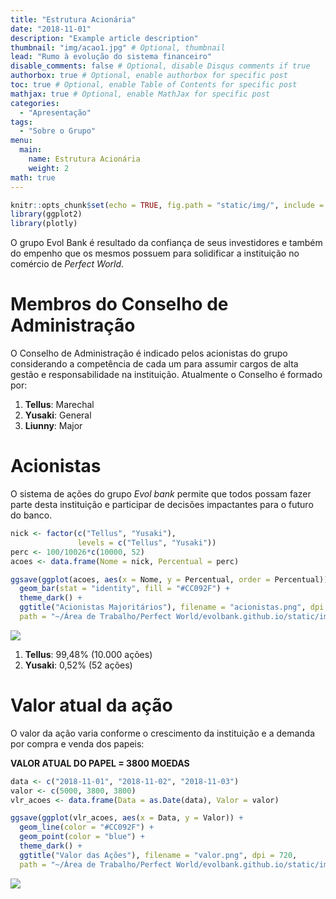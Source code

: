 ```yaml
---
title: "Estrutura Acionária"
date: "2018-11-01"
description: "Example article description"
thumbnail: "img/acao1.jpg" # Optional, thumbnail
lead: "Rumo à evolução do sistema financeiro"
disable_comments: false # Optional, disable Disqus comments if true
authorbox: true # Optional, enable authorbox for specific post
toc: true # Optional, enable Table of Contents for specific post
mathjax: true # Optional, enable MathJax for specific post
categories:
  - "Apresentação"
tags:
  - "Sobre o Grupo"
menu:
  main:
    name: Estrutura Acionária
    weight: 2
math: true
---
```


```r
knitr::opts_chunk$set(echo = TRUE, fig.path = "static/img/", include = FALSE)
library(ggplot2)
library(plotly)
```

O grupo Evol Bank é resultado da confiança de seus investidores e também do
empenho que os mesmos possuem para solidificar a instituição no comércio de
*Perfect World*.
<!--more-->

# Membros do Conselho de Administração

O Conselho de Administração é indicado pelos acionistas do grupo considerando a competência de cada um para assumir cargos de alta gestão e responsabilidade na instituição. Atualmente o Conselho é formado por:

1. **Tellus**: Marechal
2. **Yusaki**: General
3. **Liunny**: Major

# Acionistas

O sistema de ações do grupo *Evol bank* permite que todos possam fazer parte desta instituição e participar de decisões impactantes para o futuro do banco.

```r
nick <- factor(c("Tellus", "Yusaki"),
               levels = c("Tellus", "Yusaki"))
perc <- 100/10026*c(10000, 52)
acoes <- data.frame(Nome = nick, Percentual = perc)

ggsave(ggplot(acoes, aes(x = Nome, y = Percentual, order = Percentual)) +
  geom_bar(stat = "identity", fill = "#CC092F") +
  theme_dark() +
  ggtitle("Acionistas Majoritários"), filename = "acionistas.png", dpi = 720,
  path = "~/Área de Trabalho/Perfect World/evolbank.github.io/static/img", height = 5)

```

![](/img/acionistas.png)

1. **Tellus**: 99,48% (10.000 ações)
2. **Yusaki**: 0,52% (52 ações)

# Valor atual da ação

O valor da ação varia conforme o crescimento da instituição e a demanda por compra e venda dos papeis:

**VALOR ATUAL DO PAPEL = 3800 MOEDAS**

```r

data <- c("2018-11-01", "2018-11-02", "2018-11-03")
valor <- c(5000, 3800, 3800)
vlr_acoes <- data.frame(Data = as.Date(data), Valor = valor)

ggsave(ggplot(vlr_acoes, aes(x = Data, y = Valor)) +
  geom_line(color = "#CC092F") +
  geom_point(color = "blue") +
  theme_dark() +
  ggtitle("Valor das Ações"), filename = "valor.png", dpi = 720,
  path = "~/Área de Trabalho/Perfect World/evolbank.github.io/static/img", height = 5)

```

![](/img/valor.png)